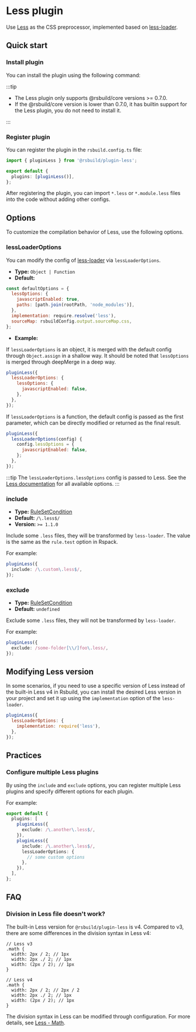 # Less plugin


<SourceCode href="https://github.com/web-infra-dev/rsbuild/tree/main/packages/plugin-less" />

Use [Less](https://lesscss.org/) as the CSS preprocessor, implemented based on [less-loader](https://github.com/webpack-contrib/less-loader).

## Quick start

### Install plugin

You can install the plugin using the following command:


<PackageManagerTabs command="add @rsbuild/plugin-less -D" />

:::tip

- The Less plugin only supports @rsbuild/core versions >= 0.7.0.
- If the @rsbuild/core version is lower than 0.7.0, it has builtin support for the Less plugin, you do not need to install it.

:::

### Register plugin

You can register the plugin in the `rsbuild.config.ts` file:

```ts title="rsbuild.config.ts"
import { pluginLess } from '@rsbuild/plugin-less';

export default {
  plugins: [pluginLess()],
};
```

After registering the plugin, you can import `*.less` or `*.module.less` files into the code without adding other configs.

## Options

To customize the compilation behavior of Less, use the following options.

### lessLoaderOptions

You can modify the config of [less-loader](https://github.com/webpack-contrib/less-loader) via `lessLoaderOptions`.

- **Type:** `Object | Function`
- **Default:**

```js
const defaultOptions = {
  lessOptions: {
    javascriptEnabled: true,
    paths: [path.join(rootPath, 'node_modules')],
  },
  implementation: require.resolve('less'),
  sourceMap: rsbuildConfig.output.sourceMap.css,
};
```

- **Example:**

If `lessLoaderOptions` is an object, it is merged with the default config through `Object.assign` in a shallow way. It should be noted that `lessOptions` is merged through deepMerge in a deep way.

```js
pluginLess({
  lessLoaderOptions: {
    lessOptions: {
      javascriptEnabled: false,
    },
  },
});
```

If `lessLoaderOptions` is a function, the default config is passed as the first parameter, which can be directly modified or returned as the final result.

```js
pluginLess({
  lessLoaderOptions(config) {
    config.lessOptions = {
      javascriptEnabled: false,
    };
  },
});
```

:::tip
The `lessLoaderOptions.lessOptions` config is passed to Less. See the [Less documentation](https://lesscss.org/usage/#command-line-usage-options) for all available options.
:::

### include

- **Type:** [RuleSetCondition](https://rspack.rs/config/module#condition)
- **Default:** `/\.less$/`
- **Version:** `>= 1.1.0`

Include some `.less` files, they will be transformed by `less-loader`. The value is the same as the `rule.test` option in Rspack.

For example:

```ts
pluginLess({
  include: /\.custom\.less$/,
});
```

### exclude

- **Type:** [RuleSetCondition](https://rspack.rs/config/module#condition)
- **Default:** `undefined`

Exclude some `.less` files, they will not be transformed by `less-loader`.

For example:

```ts
pluginLess({
  exclude: /some-folder[\\/]foo\.less/,
});
```

## Modifying Less version

In some scenarios, if you need to use a specific version of Less instead of the built-in Less v4 in Rsbuild, you can install the desired Less version in your project and set it up using the `implementation` option of the `less-loader`.

```js
pluginLess({
  lessLoaderOptions: {
    implementation: require('less'),
  },
});
```

## Practices

### Configure multiple Less plugins

By using the `include` and `exclude` options, you can register multiple Less plugins and specify different options for each plugin.

For example:

```ts
export default {
  plugins: [
    pluginLess({
      exclude: /\.another\.less$/,
    }),
    pluginLess({
      include: /\.another\.less$/,
      lessLoaderOptions: {
        // some custom options
      },
    }),
  ],
};
```

## FAQ

### Division in Less file doesn't work?

The built-in Less version for `@rsbuild/plugin-less` is v4. Compared to v3, there are some differences in the division syntax in Less v4:

```less
// Less v3
.math {
  width: 2px / 2; // 1px
  width: 2px ./ 2; // 1px
  width: (2px / 2); // 1px
}

// Less v4
.math {
  width: 2px / 2; // 2px / 2
  width: 2px ./ 2; // 1px
  width: (2px / 2); // 1px
}
```

The division syntax in Less can be modified through configuration. For more details, see [Less - Math](https://lesscss.org/usage/#less-options-math).

